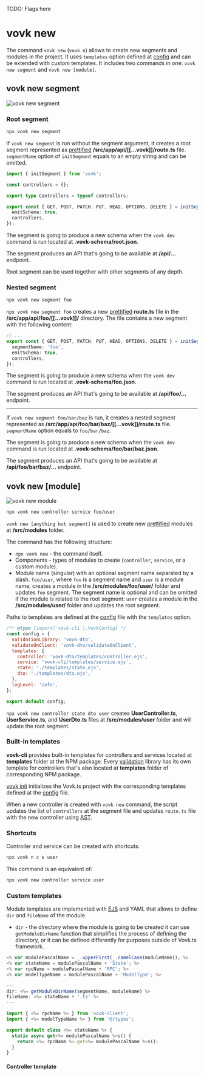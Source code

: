
TODO: Flags here

# vovk new

The command `vovk new` (`vovk n`) allows to create new segments and modules in the project. It uses `templates` option defined at [config](/config) and can be extended with custom templates. It includes two commands in one: `vovk new segment` and `vovk new [module]`.

## vovk new segment

<Image src={newSegmentSvg} alt="vovk new segment" className="dark:invert lg:max-w-[50%]" />

### Root segment

```sh
npx vovk new segment
```

If `vovk new segment` is run without the segment argument, it creates a root segment represented as [prettified](https://www.npmjs.com/package/prettier) **/src/app/api/[[...vovk]]/route.ts** file. `segmentName` option of `initSegment` equals to an empty string and can be omitted.

```ts
import { initSegment } from 'vovk';

const controllers = {};

export type Controllers = typeof controllers;

export const { GET, POST, PATCH, PUT, HEAD, OPTIONS, DELETE } = initSegment({
  emitSchema: true,
  controllers,
});
```

The segment is going to produce a new schema when the `vovk dev` command is run located at **.vovk-schema/root.json**.

The segment produces an API that's going to be available at **/api/...** endpoint.

Root segment can be used together with other segments of any depth.

### Nested segment

```sh
npx vovk new segment foo
```

`npx vovk new segment foo` creates a new [prettified](https://www.npmjs.com/package/prettier) **route.ts** file in the **/src/app/api/foo/[[...vovk]]/** directory. The file contains a new segment with the following content:

```ts
// ...
export const { GET, POST, PATCH, PUT, HEAD, OPTIONS, DELETE } = initSegment({
  segmentName: 'foo',
  emitSchema: true,
  controllers,
});
```

The segment is going to produce a new schema when the `vovk dev` command is run located at **.vovk-schema/foo.json**.

The segment produces an API that's going to be available at **/api/foo/...** endpoint.

---

If `vovk new segment foo/bar/baz` is run, it creates a nested segment represented as **/src/app/api/foo/bar/baz/[[...vovk]]/route.ts** file. `segmentName` option equals to `foo/bar/baz`.

The segment is going to produce a new schema when the `vovk dev` command is run located at **.vovk-schema/foo/bar/baz.json**.

The segment produces an API that's going to be available at **/api/foo/bar/baz/...** endpoint.

## vovk new [module]

<Image src={newModuleSvg} alt="vovk new module" className="dark:invert" />

```sh
npx vovk new controller service foo/user
```

`vovk new [anything but segment]` is used to create new [prettified](https://www.npmjs.com/package/prettier) modules at **/src/modules** folder.

The command has the following structure:

- `npx vovk new` - the command itself.
- Components - types of modules to create (`controller`, `service`, or a custom module).
- Module name (singular) with an optional segment name separated by a slash. `foo/user`, where `foo` is a segment name and `user` is a module name, creates a module in the **/src/modules/foo/user/** folder and updates `foo` segment. The segment name is optional and can be omitted if the module is related to the root segment: `user` creates a module in the **/src/modules/user/** folder and updates the root segment.

Paths to templates are defined at the [config](/config) file with the `templates` option.

```js filename="vovk.config.mjs"
/** @type {import('vovk-cli').VovkConfig} */
const config = {
  validationLibrary: 'vovk-dto',
  validateOnClient: 'vovk-dto/validateOnClient',
  templates: {
    controller: 'vovk-dto/templates/controller.ejs',
    service: 'vovk-cli/templates/service.ejs',
    state: './templates/state.ejs',
    dto: './templates/dto.ejs',
  },
  logLevel: 'info',
};

export default config;
```

`npx vovk new controller state dto user` creates **UserController.ts**, **UserService.ts**, and **UserDto.ts** files at **/src/modules/user** folder and will update the root segment.

### Built-in templates

**vovk-cli** provides built-in templates for controllers and services located at **templates** folder at the NPM package. Every [validation](/validation) library has its own template for controllers that's also located at **templates** folder of corresponding NPM package.

[vovk init](/cli/init) initializes the Vovk.ts project with the corresponding templates defined at the [config](/config) file.

When a new controller is created with `vovk new` command, the script updates the list of `controllers` at the segment file and updates `route.ts` file with the new controller using [AST](https://www.npmjs.com/package/ts-morph).

### Shortcuts

Controller and service can be created with shortcuts:

```sh
npx vovk n c s user
```

This command is an equivalent of:

```sh
npx vovk new controller service user
```

### Custom templates

Module templates are implemented with [EJS](https://www.npmjs.com/package/ejs) and YAML that allows to define `dir` and `fileName` of the module.

- `dir` - the directory where the module is going to be created it can use `getModuleDirName` function that simplifies the process of defining the directory, or it can be defined differently for purposes outside of Vovk.ts framework.

```js
<% var modulePascalName = _.upperFirst(_.camelCase(moduleName)); %>
<% var stateName = modulePascalName + 'State'; %>
<% var rpcName = modulePascalName + 'RPC'; %>
<% var modelTypeName = modulePascalName + 'ModelType'; %>

---
dir: <%= getModuleDirName(segmentName, moduleName) %>
fileName: <%= stateName + '.ts' %>
---

import { <%= rpcName %> } from 'vovk-client';
import { <%= modelTypeName %> } from '@/types';

export default class <%= stateName %> {
  static async get<%= modulePascalName %>s() {
    return <%= rpcName %>.get<%= modulePascalName %>s();
  }
}
```

#### Controller template
